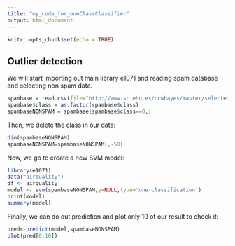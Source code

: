 ---
title: "my_code_for_oneClassClassifier"
output: html_document
---

```{r setup, include=FALSE}
knitr::opts_chunk$set(echo = TRUE)
```

## Outlier detection

We will start importing out main library e1071 and reading spam database and selecting non spam data.

```{r cars}
spambase = read.csv(file="http://www.sc.ehu.es/ccwbayes/master/selected-dbs/nlp-naturallanguageprocessing/spambase.csv", header=TRUE, sep=,)
spambase$class = as.factor(spambase$class)
spambaseNONSPAM = spambase[spambase$class==0,]

```

Then, we delete the class in our data: 

```{r pressure, echo=FALSE}
dim(spambaseNONSPAM)
spambaseNONSPAM=spambaseNONSPAM[,-58]
```
Now, we go to create a new SVM model:
```{r pressure, echo=FALSE}
library(e1071)
data("airquality")
df <- airquality
model <- svm(spambaseNONSPAM,y=NULL,type='one-classification')
print(model)
summary(model)
```

Finally, we can do out prediction and plot only 10 of our result to check it:
```{r pressure, echo=FALSE}
pred<-predict(model,spambaseNONSPAM)
plot(pred[0:10])
```